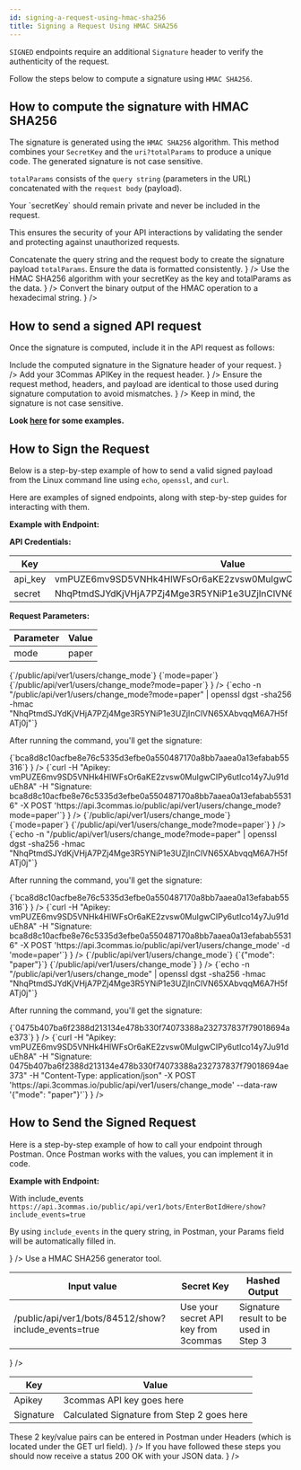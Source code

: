 ```yaml
---
id: signing-a-request-using-hmac-sha256
title: Signing a Request Using HMAC SHA256
---
```




`SIGNED` endpoints require an additional `Signature` header to verify the authenticity of the request.

Follow the steps below to compute a signature using `HMAC SHA256`.

## How to compute the signature with HMAC SHA256

The signature is generated using the `HMAC SHA256` algorithm. This method combines your `SecretKey` and the `uri?totalParams` to produce a unique code. The generated signature is not case sensitive.

`totalParams` consists of the `query string` (parameters in the URL) concatenated with the `request body` (payload).

<Informer variant="danger">
Your `secretKey` should remain private and never be included in the request.
</Informer>

This ensures the security of your API interactions by validating the sender and protecting against unauthorized requests.

<Steps>
  <Step title="Prepare the payload" description= {
    <>
    Concatenate the query string and the request body to create the signature payload <code>totalParams</code>.
Ensure the data is formatted consistently.
    </>
    }
  />
  <Step title="Generate the binary signature" description= {
    <>
    Use the HMAC SHA256 algorithm with your secretKey as the key and totalParams as the data.
    </>
    }
  />
  <Step title="Encode the signature" description={
    <>
    Convert the binary output of the HMAC operation to a hexadecimal string.
    </>
    }
  />
</Steps>


## How to send a signed API request

Once the signature is computed, include it in the API request as follows:

<Steps>
  <Step title="Add the Signature to the request header" description= {
   <>
   Include the computed signature in the Signature header of your request.
   </>
   }
  />
  <Step title="Include your API Key" description= {
    <>
    Add your 3Commas APIKey in the request header.
    </>
  }
  />
  <Step title="Send the request" description={
    <>
   Ensure the request method, headers, and payload are identical to those used during signature computation to avoid mismatches.
    </>}
  />
</Steps>

<Informer variant="warning">
  Keep in mind, the signature is not case sensitive.
</Informer>

**Look [here](https://3commas-io.github.io/public-api-signature-calculator-example/) for some examples.**

## How to Sign the Request

Below is a step-by-step example of how to send a valid signed payload from the Linux command line using `echo`, `openssl`, and `curl`.

Here are examples of signed endpoints, along with step-by-step guides for interacting with them.
 
**Example with Endpoint:**

<Endpoint
  url="/public/api/ver1/users/change_mode"
  method="POST"
/>

**API Credentials:**

Key | Value
------------ | ------------
api_key | vmPUZE6mv9SD5VNHk4HlWFsOr6aKE2zvsw0MuIgwCIPy6utIco14y7Ju91duEh8A
secret | NhqPtmdSJYdKjVHjA7PZj4Mge3R5YNiP1e3UZjInClVN65XAbvqqM6A7H5fATj0j

**Request Parameters:** 

Parameter | Value
------------ | ------------
mode | paper


<Tabs>
  <TabItem value="Request via Query String" label="Request via Query String">
  <Steps>
  <Step title="Request Preparation"
      description={
      <>
            <CodeBlock language="json" title="path" showLineNumbers>
            {`/public/api/ver1/users/change_mode`}
            </CodeBlock>
            <CodeBlock language="json" title="queryString" showLineNumbers>
            {`mode=paper`}
            </CodeBlock>
            <CodeBlock language="json" title="payload" showLineNumbers>
            {`/public/api/ver1/users/change_mode?mode=paper`}
            </CodeBlock>
            </>
            }
  />
<Step title="Generating the HMAC SHA256 Signature"
      description= {
      <>    
            <CodeBlock language="bash" showLineNumbers>
            {`echo -n "/public/api/ver1/users/change_mode?mode=paper" | openssl dgst -sha256 -hmac "NhqPtmdSJYdKjVHjA7PZj4Mge3R5YNiP1e3UZjInClVN65XAbvqqM6A7H5fATj0j"`}
            </CodeBlock>
            <p>After running the command, you'll get the signature:</p>
            <CodeBlock language="bash" showLineNumbers>
            {`bca8d8c10acfbe8e76c5335d3efbe0a550487170a8bb7aaea0a13efabab55316`}
            </CodeBlock>
      </>
            }
  />
<Step title="Making the API Call"
      description= {
      <>
            <CodeBlock language="bash" showLineNumbers>
            {`curl
-H "Apikey: vmPUZE6mv9SD5VNHk4HlWFsOr6aKE2zvsw0MuIgwCIPy6utIco14y7Ju91duEh8A"
-H "Signature: bca8d8c10acfbe8e76c5335d3efbe0a550487170a8bb7aaea0a13efabab55316"
-X POST 'https://api.3commas.io/public/api/ver1/users/change_mode?mode=paper'`}
            </CodeBlock>
            </>
            }
  />
</Steps>
</TabItem>
<TabItem value="Request via Request Body" label="Request via Request Body">
<Steps>
  <Step title="Request Preparation"
      description={
      <>
            <CodeBlock language="json" title="path" showLineNumbers>
            {`/public/api/ver1/users/change_mode`}
            </CodeBlock>
            <CodeBlock language="json" title="requestBody" showLineNumbers>
            {`mode=paper`}
            </CodeBlock>
            <CodeBlock language="json" title="payload" showLineNumbers>
            {`/public/api/ver1/users/change_mode?mode=paper`}
            </CodeBlock>
            </>
            }
  />
<Step title="Generating the HMAC SHA256 Signature"
      description= {
      <>    
            <CodeBlock language="bash" showLineNumbers>
            {`echo -n "/public/api/ver1/users/change_mode?mode=paper" | openssl dgst -sha256 -hmac "NhqPtmdSJYdKjVHjA7PZj4Mge3R5YNiP1e3UZjInClVN65XAbvqqM6A7H5fATj0j"`}
            </CodeBlock>
            <p>After running the command, you'll get the signature:</p>
            <CodeBlock language="bash" showLineNumbers>
            {`bca8d8c10acfbe8e76c5335d3efbe0a550487170a8bb7aaea0a13efabab55316`}
            </CodeBlock>
      </>
            }
  />
<Step title="Making the API Call"
      description= {
      <>
            <CodeBlock language="bash" showLineNumbers>
            {`curl
-H "Apikey: vmPUZE6mv9SD5VNHk4HlWFsOr6aKE2zvsw0MuIgwCIPy6utIco14y7Ju91duEh8A" 
-H "Signature: bca8d8c10acfbe8e76c5335d3efbe0a550487170a8bb7aaea0a13efabab55316"
-X POST 'https://api.3commas.io/public/api/ver1/users/change_mode' -d 'mode=paper'`}
            </CodeBlock>
            </>
            }
  />
</Steps>
</TabItem>
<TabItem value="Request via Raw JSON" label="Request via Raw JSON">
<Steps>
<Step title="Request Preparation"
      description={
      <>
            <CodeBlock language="json" title="path" showLineNumbers>
            {`/public/api/ver1/users/change_mode`}
            </CodeBlock>
            <CodeBlock language="json" title="requestBody" showLineNumbers>
            {`{"mode": "paper"}`}
            </CodeBlock>
            <CodeBlock language="json" title="payload" showLineNumbers>
            {`/public/api/ver1/users/change_mode`}
            </CodeBlock>
            </>
            }
  />
<Step title="Generating the HMAC SHA256 Signature"
      description= {
      <>    
            <CodeBlock language="bash" showLineNumbers>
            {`echo -n "/public/api/ver1/users/change_mode" | openssl dgst -sha256 -hmac "NhqPtmdSJYdKjVHjA7PZj4Mge3R5YNiP1e3UZjInClVN65XAbvqqM6A7H5fATj0j"`}
            </CodeBlock>
            <p>After running the command, you'll get the signature:</p>
            <CodeBlock language="bash" showLineNumbers>
            {`0475b407ba6f2388d213134e478b330f74073388a232737837f79018694ae373`}
            </CodeBlock>
      </>
            }
  /> 
  <Step title="Making the API Call"
      description= {
      <>
            <CodeBlock language="bash" showLineNumbers>
            {`curl
-H "Apikey: vmPUZE6mv9SD5VNHk4HlWFsOr6aKE2zvsw0MuIgwCIPy6utIco14y7Ju91duEh8A" 
-H "Signature: 0475b407ba6f2388d213134e478b330f74073388a232737837f79018694ae373" 
-H "Content-Type: application/json" 
-X POST 'https://api.3commas.io/public/api/ver1/users/change_mode' --data-raw '{"mode": "paper"}'`}
            </CodeBlock>
            </>
            }
  />
</Steps>
</TabItem>
</Tabs>

## How to Send the Signed Request
Here is a step-by-step example of how to call your endpoint through Postman. Once Postman works with the values, you can implement it in code.

**Example with Endpoint:**

<Endpoint
  url="/public/api/ver1/bots/:bot_id/show"
  method="GET"
/>

<Steps>
  <Step title="Set up GET url"
        description={<>
        <p> With include_events <code>https://api.3commas.io/public/api/ver1/bots/EnterBotIdHere/show?include_events=true</code> </p> 
        <p> By using <code>include_events</code> in the query string, in Postman, your Params field will be automatically filled in.</p> 
        </>
        }
  />
  <Step title="Calculate your Signature" 
        description= {<>
        Use a HMAC SHA256 generator tool.
        <table>
          <thead>
            <tr>
              <th>Input value</th>
              <th>Secret Key</th>
              <th>Hashed Output</th>
            </tr>
          </thead>
          <tbody>
            <tr>
              <td>/public/api/ver1/bots/84512/show?include_events=true</td>
              <td>Use your secret API key from 3commas</td>
              <td>Signature result to be used in Step 3</td>
            </tr>
          </tbody>
        </table>
        </>
        }
  />
  <Step title="Set up Headers"
        description={<>
          <table>
            <thead>
              <tr>
                <th>Key</th>
                <th>Value</th>
              </tr>
            </thead>
            <tbody>
              <tr>
                <td>Apikey</td>
                <td>3commas API key goes here</td>
              </tr>
              <tr>
                <td>Signature</td>
                <td>Calculated Signature from Step 2 goes here</td>
              </tr>
            </tbody>
          </table>
        These 2 key/value pairs can be entered in Postman under Headers (which is located under the GET url field).
        </>
        }
  />
  <Step title="Receive JSON object"
        description={<>
        If you have followed these steps you should now receive a status 200 OK with your JSON data.
        </>
        }
  />
</Steps>